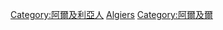 {{Commonscat|People of Algiers}}

[[Category:阿爾及利亞人|Category:阿爾及利亞人]]
[[Category:各首都人物|Algiers]]
[[Category:阿爾及爾|Category:阿爾及爾]]